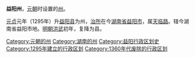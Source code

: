 '''益阳州'''，[[元朝|元朝]]时设置的[[州|州]]。

[[元贞|元贞]]元年（1295年）升[[益阳县|益阳县]]为州，[[治所|治所]]在今[[湖南省|湖南省]][[益阳市|益阳市]]，属[[天临路|天临路]]。辖今湖南省益阳市地。[[明朝|明朝]][[洪武|洪武]]初年，复降为县。 

{{元朝行政区划小作品}}
{{DEFAULTSORT:Y}}
[[Category:元朝的州|Category:元朝的州]]
[[Category:湖南的州|Category:湖南的州]]
[[Category:益阳行政区划史|Category:益阳行政区划史]]
[[Category:1295年建立的行政区划|Category:1295年建立的行政区划]]
[[Category:1360年代废除的行政区划|Category:1360年代废除的行政区划]]